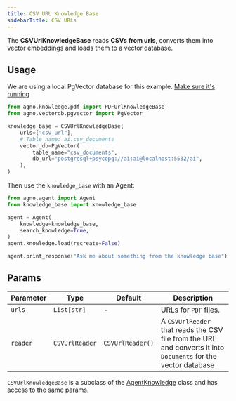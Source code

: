 ```yaml
---
title: CSV URL Knowledge Base
sidebarTitle: CSV URLs
---
```


The **CSVUrlKnowledgeBase** reads **CSVs from urls**, converts them into vector embeddings and loads them to a vector database.

## Usage

<Note>

We are using a local PgVector database for this example. [Make sure it's running](https://docs.agno.com/vectordb/pgvector)

</Note>

```python knowledge_base.py
from agno.knowledge.pdf import PDFUrlKnowledgeBase
from agno.vectordb.pgvector import PgVector

knowledge_base = CSVUrlKnowledgeBase(
    urls=["csv_url"],
    # Table name: ai.csv_documents
    vector_db=PgVector(
        table_name="csv_documents",
        db_url="postgresql+psycopg://ai:ai@localhost:5532/ai",
    ),
)
```

Then use the `knowledge_base` with an Agent:

```python agent.py
from agno.agent import Agent
from knowledge_base import knowledge_base

agent = Agent(
    knowledge=knowledge_base,
    search_knowledge=True,
)
agent.knowledge.load(recreate=False)

agent.print_response("Ask me about something from the knowledge base")
```

## Params

| Parameter | Type | Default | Description |
| --- | --- | --- | --- |
| `urls`              | `List[str]`                              | -                 | URLs for `PDF` files.                                                               |
| `reader` | `CSVUrlReader` | `CSVUrlReader()` | A `CSVUrlReader` that reads the CSV file from the URL and converts it into `Documents` for the vector database |

`CSVUrlKnowledgeBase` is a subclass of the [AgentKnowledge](/reference/knowledge_base) class and has access to the same params.
